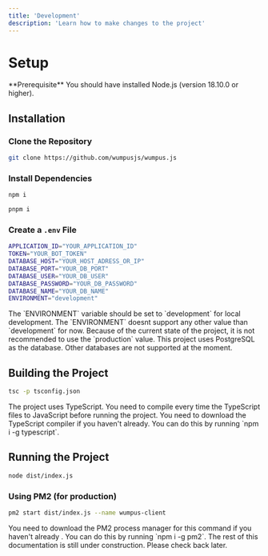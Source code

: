 ```yaml
---
title: 'Development'
description: 'Learn how to make changes to the project'
---
```


# Setup

<Info>
  **Prerequisite** You should have installed Node.js (version 18.10.0 or
  higher).
</Info>

## Installation

### Clone the Repository

```bash
git clone https://github.com/wumpusjs/wumpus.js
```

### Install Dependencies

<CodeGroup>

```bash npm
npm i
```

```bash pnpm
pnpm i
```

</CodeGroup>

### Create a `.env` File

```bash
APPLICATION_ID="YOUR_APPLICATION_ID"
TOKEN="YOUR_BOT_TOKEN"
DATABASE_HOST="YOUR_HOST_ADRESS_OR_IP"
DATABASE_PORT="YOUR_DB_PORT"
DATABASE_USER="YOUR_DB_USER"
DATABASE_PASSWORD="YOUR_DB_PASSWORD"
DATABASE_NAME="YOUR_DB_NAME"
ENVIRONMENT="development"
```
<Warning>
  The `ENVIRONMENT` variable should be set to `development` for local development.
</Warning>
<Warning>
  The `ENVIRONMENT` doesnt support any other value than `development` for now. Because of the current state of the project, it is not recommended to use the `production` value.
</Warning>
<Warning>
  This project uses PostgreSQL as the database. Other databases are not supported at the moment.
</Warning>

## Building the Project

```bash
tsc -p tsconfig.json
```

<Warning>
  The project uses TypeScript. You need to compile every time the TypeScript files to JavaScript before running the project.
</Warning>
<Info>
  You need to download the TypeScript compiler if you haven't already. You can do this by running `npm i -g typescript`.
</Info>

## Running the Project

```bash
node dist/index.js
```

### Using PM2 (for production)

```bash
pm2 start dist/index.js --name wumpus-client
```

<Info>
  You need to download the PM2 process manager for this command if you haven't already . You can do this by running `npm i -g pm2`.
</Info>

<Info>
  The rest of this documentation is still under construction. Please check back later.
</Info>
